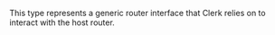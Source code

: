 This type represents a generic router interface that Clerk relies on to interact with the host router.
